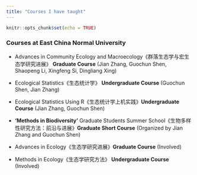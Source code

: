 ```yaml
---
title: "Courses I have taught"
---
```


```r
knitr::opts_chunk$set(echo = TRUE)
```

### Courses at East China Normal University

* Advances in Community Ecology and Macroecology《群落生态学与宏生态学研究进展》 **Graduate Course** (Jian Zhang, Guochun Shen, Shaopeng Li, Xingfeng Si, Dingliang Xing)

* Ecological Statistics《生态统计学》 **Undergraduate Course** (Guochun Shen, Jian Zhang)

* Ecological Statistics Using R《生态统计学上机实践》**Undergraduate Course** (Jian Zhang, Guochun Shen)

* **‘Methods in Biodiversity’** Graduate Students Summer School《生物多样性研究方法：前沿与进展》**Graduate Short Course** (Organized by Jian Zhang and Guochun Shen)

* Advances in Ecology《生态学研究进展》**Graduate Course** (Involved)

* Methods in Ecology《生态学研究方法》 **Undergraduate Course** (Involved)
